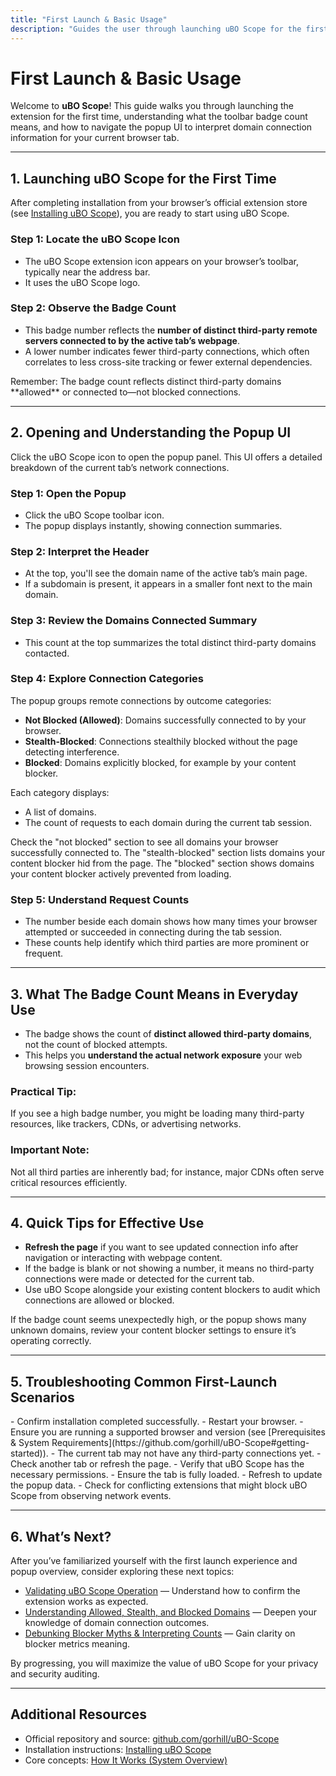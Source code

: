 ```yaml
---
title: "First Launch & Basic Usage"
description: "Guides the user through launching uBO Scope for the first time, opening the popup UI, and understanding the immediate information shown about domain connections in the current tab. Offers a quick intro to what the badge count and popup categories mean."
---
```


# First Launch & Basic Usage

Welcome to **uBO Scope**! This guide walks you through launching the extension for the first time, understanding what the toolbar badge count means, and how to navigate the popup UI to interpret domain connection information for your current browser tab.

---

## 1. Launching uBO Scope for the First Time

After completing installation from your browser’s official extension store (see [Installing uBO Scope](https://github.com/gorhill/uBO-Scope#installation)), you are ready to start using uBO Scope.

### Step 1: Locate the uBO Scope Icon

- The uBO Scope extension icon appears on your browser’s toolbar, typically near the address bar.
- It uses the uBO Scope logo.

### Step 2: Observe the Badge Count

- This badge number reflects the **number of distinct third-party remote servers connected to by the active tab’s webpage**.
- A lower number indicates fewer third-party connections, which often correlates to less cross-site tracking or fewer external dependencies.

<Info>
Remember: The badge count reflects distinct third-party domains **allowed** or connected to—not blocked connections.
</Info>

---

## 2. Opening and Understanding the Popup UI

Click the uBO Scope icon to open the popup panel. This UI offers a detailed breakdown of the current tab’s network connections.

### Step 1: Open the Popup

- Click the uBO Scope toolbar icon.
- The popup displays instantly, showing connection summaries.

### Step 2: Interpret the Header

- At the top, you'll see the domain name of the active tab’s main page.
- If a subdomain is present, it appears in a smaller font next to the main domain.

### Step 3: Review the Domains Connected Summary

- This count at the top summarizes the total distinct third-party domains contacted.

### Step 4: Explore Connection Categories

The popup groups remote connections by outcome categories:

- **Not Blocked (Allowed)**: Domains successfully connected to by your browser.
- **Stealth-Blocked**: Connections stealthily blocked without the page detecting interference.
- **Blocked**: Domains explicitly blocked, for example by your content blocker.

Each category displays:
- A list of domains.
- The count of requests to each domain during the current tab session.

<Steps>
<Step title="View Allowed Domains">
Check the "not blocked" section to see all domains your browser successfully connected to.
</Step>
<Step title="View Stealth-Blocked Domains">
The "stealth-blocked" section lists domains your content blocker hid from the page.
</Step>
<Step title="View Blocked Domains">
The "blocked" section shows domains your content blocker actively prevented from loading.
</Step>
</Steps>

### Step 5: Understand Request Counts

- The number beside each domain shows how many times your browser attempted or succeeded in connecting during the tab session.
- These counts help identify which third parties are more prominent or frequent.

---

## 3. What The Badge Count Means in Everyday Use

- The badge shows the count of **distinct allowed third-party domains**, not the count of blocked attempts.
- This helps you **understand the actual network exposure** your web browsing session encounters.

### Practical Tip:

If you see a high badge number, you might be loading many third-party resources, like trackers, CDNs, or advertising networks.

### Important Note:

Not all third parties are inherently bad; for instance, major CDNs often serve critical resources efficiently.

---

## 4. Quick Tips for Effective Use

- **Refresh the page** if you want to see updated connection info after navigation or interacting with webpage content.
- If the badge is blank or not showing a number, it means no third-party connections were made or detected for the current tab.
- Use uBO Scope alongside your existing content blockers to audit which connections are allowed or blocked.

<Warning>
If the badge count seems unexpectedly high, or the popup shows many unknown domains, review your content blocker settings to ensure it’s operating correctly.
</Warning>

---

## 5. Troubleshooting Common First-Launch Scenarios

<AccordionGroup title="Troubleshooting First Launch">
<Accordion title="The uBO Scope Icon Does Not Appear">
- Confirm installation completed successfully.
- Restart your browser.
- Ensure you are running a supported browser and version (see [Prerequisites & System Requirements](https://github.com/gorhill/uBO-Scope#getting-started)).
</Accordion>
<Accordion title="Badge Count Is Always Blank">
- The current tab may not have any third-party connections yet.
- Check another tab or refresh the page.
- Verify that uBO Scope has the necessary permissions.
</Accordion>
<Accordion title="Popup Shows 'NO DATA' or Is Empty">
- Ensure the tab is fully loaded.
- Refresh to update the popup data.
- Check for conflicting extensions that might block uBO Scope from observing network events.
</Accordion>
</AccordionGroup>

---

## 6. What’s Next?

After you’ve familiarized yourself with the first launch experience and popup overview, consider exploring these next topics:

- [Validating uBO Scope Operation](https://github.com/gorhill/uBO-Scope#getting-started/setup-validation-and-troubleshooting/validating-ubo-scope-operation) — Understand how to confirm the extension works as expected.
- [Understanding Allowed, Stealth, and Blocked Domains](https://github.com/gorhill/uBO-Scope/guides/interpreting-results-and-real-world-use/understanding-domain-status) — Deepen your knowledge of domain connection outcomes.
- [Debunking Blocker Myths & Interpreting Counts](https://github.com/gorhill/uBO-Scope/guides/interpreting-results-and-real-world-use/troubleshooting-blocker-myths) — Gain clarity on blocker metrics meaning.

By progressing, you will maximize the value of uBO Scope for your privacy and security auditing.

---

## Additional Resources

- Official repository and source: [github.com/gorhill/uBO-Scope](https://github.com/gorhill/uBO-Scope)
- Installation instructions: [Installing uBO Scope](https://github.com/gorhill/uBO-Scope#getting-started/installation-quickstart/installing-ubo-scope)
- Core concepts: [How It Works (System Overview)](https://github.com/gorhill/uBO-Scope/overview/core-concepts-and-architecture/how-it-works-overview)

